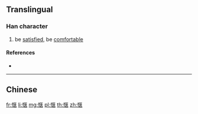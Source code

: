{{also|愜}}
==Translingual==

===Han character===
{{Han char|rn=61|rad=心|as=08|sn=11|four=|canj=PSKT|ids=⿰忄⿷匚夹}}

# be [[satisfied]], be [[comfortable]]

====References====
* {{Han ref|kx=0392.181|hdz=42313.020|uh=60EC|ud=24812}}

----

==Chinese==
{{zh-see|愜}}

[[fr:惬]]
[[li:惬]]
[[mg:惬]]
[[pl:惬]]
[[th:惬]]
[[zh:惬]]